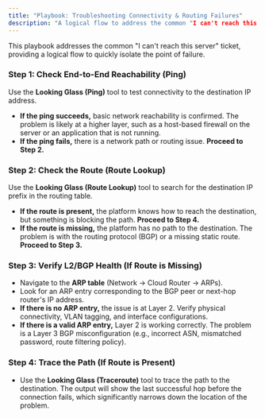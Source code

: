 ```yaml
---
title: "Playbook: Troubleshooting Connectivity & Routing Failures"
description: "A logical flow to address the common "I can't reach this server" ticket and quickly isolate the point of failure."
---
```


This playbook addresses the common "I can't reach this server" ticket, providing a logical flow to quickly isolate the point of failure.

### Step 1: Check End-to-End Reachability (Ping)

Use the **Looking Glass (Ping)** tool to test connectivity to the destination IP address.

- **If the ping succeeds,** basic network reachability is confirmed. The problem is likely at a higher layer, such as a host-based firewall on the server or an application that is not running.
- **If the ping fails,** there is a network path or routing issue. **Proceed to Step 2.**

### Step 2: Check the Route (Route Lookup)

Use the **Looking Glass (Route Lookup)** tool to search for the destination IP prefix in the routing table.

- **If the route is present,** the platform knows how to reach the destination, but something is blocking the path. **Proceed to Step 4.**
- **If the route is missing,** the platform has no path to the destination. The problem is with the routing protocol (BGP) or a missing static route. **Proceed to Step 3.**

### Step 3: Verify L2/BGP Health (If Route is Missing)

- Navigate to the **ARP table** (Network -\> Cloud Router -\> ARPs).
- Look for an ARP entry corresponding to the BGP peer or next-hop router's IP address.
- **If there is no ARP entry,** the issue is at Layer 2. Verify physical connectivity, VLAN tagging, and interface configurations.
- **If there is a valid ARP entry,** Layer 2 is working correctly. The problem is a Layer 3 BGP misconfiguration (e.g., incorrect ASN, mismatched password, route filtering policy).

### Step 4: Trace the Path (If Route is Present)

- Use the **Looking Glass (Traceroute)** tool to trace the path to the destination. The output will show the last successful hop before the connection fails, which significantly narrows down the location of the problem.